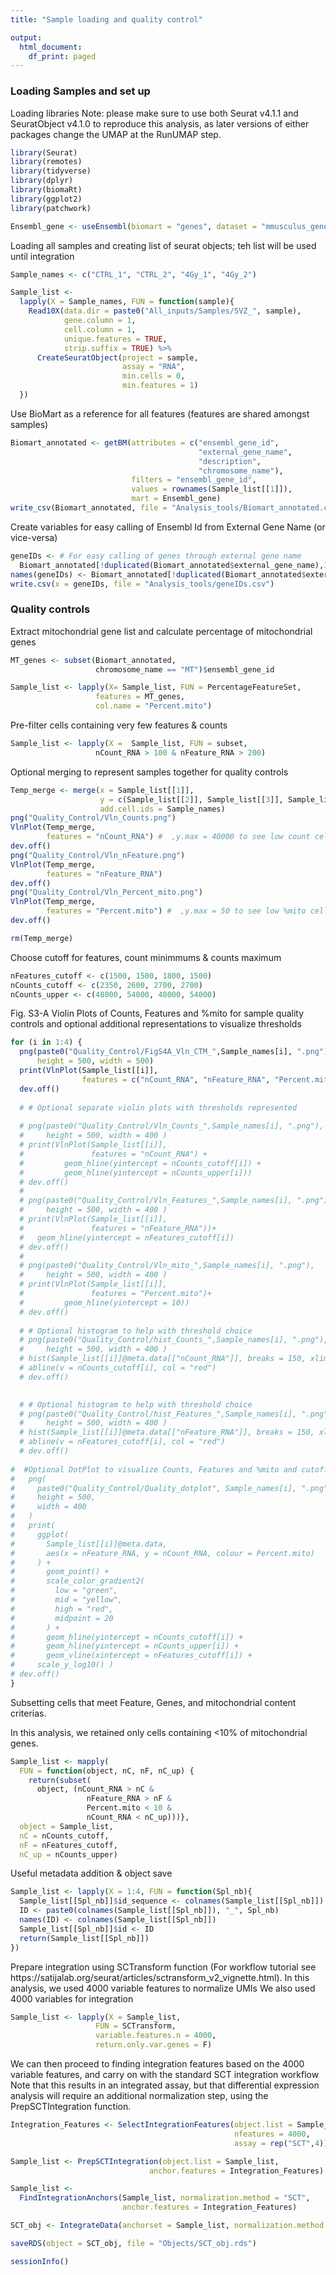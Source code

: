 ```yaml
---
title: "Sample loading and quality control"

output:
  html_document:
    df_print: paged
---
```


### Loading Samples and set up

Loading libraries
Note: please make sure to use both Seurat v4.1.1 and SeuratObject v4.1.0 to reproduce this analysis,
as later versions of either packages change the UMAP at the RunUMAP step.

```r
library(Seurat)
library(remotes)
library(tidyverse)
library(dplyr)
library(biomaRt)
library(ggplot2)
library(patchwork)

Ensembl_gene <- useEnsembl(biomart = "genes", dataset = "mmusculus_gene_ensembl")
```

Loading all samples and creating list of seurat objects; teh list will be used until integration
```r
Sample_names <- c("CTRL_1", "CTRL_2", "4Gy_1", "4Gy_2")

Sample_list <- 
  lapply(X = Sample_names, FUN = function(sample){
    Read10X(data.dir = paste0("All_inputs/Samples/SVZ_", sample),
            gene.column = 1,
            cell.column = 1,
            unique.features = TRUE,
            strip.suffix = TRUE) %>%
      CreateSeuratObject(project = sample,
                         assay = "RNA",
                         min.cells = 0,
                         min.features = 1)
  })
```

Use BioMart as a reference for all features (features are shared amongst samples)
```r
Biomart_annotated <- getBM(attributes = c("ensembl_gene_id", 
                                          "external_gene_name",
                                          "description",
                                          "chromosome_name"),
                           filters = "ensembl_gene_id", 
                           values = rownames(Sample_list[[1]]),
                           mart = Ensembl_gene) 
write_csv(Biomart_annotated, file = "Analysis_tools/Biomart_annotated.csv")
```

Create variables for easy calling of Ensembl Id from External Gene Name (or vice-versa)
```r
geneIDs <- # For easy calling of genes through external gene name
  Biomart_annotated[!duplicated(Biomart_annotated$external_gene_name),1]
names(geneIDs) <- Biomart_annotated[!duplicated(Biomart_annotated$external_gene_name),2]
write.csv(x = geneIDs, file = "Analysis_tools/geneIDs.csv")
```

### Quality controls

Extract mitochondrial gene list and calculate percentage of mitochondrial genes
```r
MT_genes <- subset(Biomart_annotated,
                   chromosome_name == "MT")$ensembl_gene_id

Sample_list <- lapply(X= Sample_list, FUN = PercentageFeatureSet, 
                   features = MT_genes,
                   col.name = "Percent.mito")
```

Pre-filter cells containing very few features & counts
```r
Sample_list <- lapply(X =  Sample_list, FUN = subset,
                   nCount_RNA > 100 & nFeature_RNA > 200)
```


Optional merging to represent samples together for quality controls
```r
Temp_merge <- merge(x = Sample_list[[1]],
                    y = c(Sample_list[[2]], Sample_list[[3]], Sample_list[[4]]),
                    add.cell.ids = Sample_names)
png("Quality_Control/Vln_Counts.png")
VlnPlot(Temp_merge, 
        features = "nCount_RNA") #  ,y.max = 40000 to see low count cells
dev.off()
png("Quality_Control/Vln_nFeature.png")
VlnPlot(Temp_merge, 
        features = "nFeature_RNA")
dev.off()
png("Quality_Control/Vln_Percent_mito.png")
VlnPlot(Temp_merge, 
        features = "Percent.mito") #  ,y.max = 50 to see low %mito cells
dev.off()

rm(Temp_merge)
```

Choose cutoff for features, count minimmums & counts maximum
```r
nFeatures_cutoff <- c(1500, 1500, 1800, 1500)
nCounts_cutoff <- c(2350, 2600, 2700, 2700)
nCounts_upper <- c(48000, 54000, 48000, 54000)
```

Fig. S3-A Violin Plots of Counts, Features and %mito for sample quality controls and optional additional representations to visualize thresholds

```r
for (i in 1:4) {
  png(paste0("Quality_Control/FigS4A_Vln_CTM_",Sample_names[i], ".png"), 
      height = 500, width = 500)
  print(VlnPlot(Sample_list[[i]], 
                features = c("nCount_RNA", "nFeature_RNA", "Percent.mito")))
  dev.off()
  
  # # Optional separate violin plots with thresholds represented
  
  # png(paste0("Quality_Control/Vln_Counts_",Sample_names[i], ".png"), 
  #     height = 500, width = 400 )
  # print(VlnPlot(Sample_list[[i]], 
  #               features = "nCount_RNA") +
  #         geom_hline(yintercept = nCounts_cutoff[i]) +
  #         geom_hline(yintercept = nCounts_upper[i]))
  # dev.off()
  # 
  # png(paste0("Quality_Control/Vln_Features_",Sample_names[i], ".png"), 
  #     height = 500, width = 400 )
  # print(VlnPlot(Sample_list[[i]], 
  #               features = "nFeature_RNA"))+
  #   geom_hline(yintercept = nFeatures_cutoff[i])
  # dev.off()
  # 
  # png(paste0("Quality_Control/Vln_mito_",Sample_names[i], ".png"), 
  #     height = 500, width = 400 )
  # print(VlnPlot(Sample_list[[i]], 
  #               features = "Percent.mito")+
  #         geom_hline(yintercept = 10))
  # dev.off()
  
  # # Optional histogram to help with threshold choice
  # png(paste0("Quality_Control/hist_Counts_",Sample_names[i], ".png"), 
  #     height = 500, width = 400 )
  # hist(Sample_list[[i]]@meta.data[["nCount_RNA"]], breaks = 150, xlim = c(0, nCounts_upper[i]))
  # abline(v = nCounts_cutoff[i], col = "red")
  # dev.off()
  

  # # Optional histogram to help with threshold choice
  # png(paste0("Quality_Control/hist_Features_",Sample_names[i], ".png"), 
  #     height = 500, width = 400 )
  # hist(Sample_list[[i]]@meta.data[["nFeature_RNA"]], breaks = 150, xlim = c(0, 8000) )
  # abline(v = nFeatures_cutoff[i], col = "red")
  # dev.off()
  
#  #Optional DotPlot to visualize Counts, Features and %mito and cutoffs
#   png(
#     paste0("Quality_Control/Quality_dotplot", Sample_names[i], ".png"),
#     height = 500,
#     width = 400
#   )
#   print(
#     ggplot(
#       Sample_list[[i]]@meta.data,
#       aes(x = nFeature_RNA, y = nCount_RNA, colour = Percent.mito)
#     ) +
#       geom_point() +
#       scale_color_gradient2(
#         low = "green",
#         mid = "yellow",
#         high = "red",
#         midpoint = 20
#       ) +
#       geom_hline(yintercept = nCounts_cutoff[i]) +
#       geom_hline(yintercept = nCounts_upper[i]) +
#       geom_vline(xintercept = nFeatures_cutoff[i]) +
#     scale_y_log10() )
# dev.off()
}
```

Subsetting cells that meet Feature, Genes, and mitochondrial content criterias.

In this analysis, we retained only cells containing <10% of mitochondrial genes.
```r
Sample_list <- mapply(
  FUN = function(object, nC, nF, nC_up) {
    return(subset(
      object, (nCount_RNA > nC &
                 nFeature_RNA > nF &
                 Percent.mito < 10 &
                 nCount_RNA < nC_up)))},
  object = Sample_list,
  nC = nCounts_cutoff,
  nF = nFeatures_cutoff,
  nC_up = nCounts_upper)
```

Useful metadata addition & object save

```r
Sample_list <- lapply(X = 1:4, FUN = function(Spl_nb){
  Sample_list[[Spl_nb]]$id_sequence <- colnames(Sample_list[[Spl_nb]])
  ID <- paste0(colnames(Sample_list[[Spl_nb]]), "_", Spl_nb)
  names(ID) <- colnames(Sample_list[[Spl_nb]])
  Sample_list[[Spl_nb]]$id <- ID
  return(Sample_list[[Spl_nb]])
})
```

Prepare integration using SCTransform function (For workflow tutorial see https://satijalab.org/seurat/articles/sctransform_v2_vignette.html).
In this analysis, we used 4000 variable features to normalize UMIs
We also used 4000 variables for integration

```r
Sample_list <- lapply(X = Sample_list, 
                   FUN = SCTransform,
                   variable.features.n = 4000,
                   return.only.var.genes = F)
```

We can then proceed to finding integration features based on the 4000 variable features, 
and carry on with the standard SCT integration workflow
Note that this results in an integrated assay, but that differential expression 
analysis will require an additional normalization step, using the PrepSCTIntegration function.

```r
Integration_Features <- SelectIntegrationFeatures(object.list = Sample_list, 
                                                  nfeatures = 4000,
                                                  assay = rep("SCT",4))

Sample_list <- PrepSCTIntegration(object.list = Sample_list,
                               anchor.features = Integration_Features)

Sample_list <- 
  FindIntegrationAnchors(Sample_list, normalization.method = "SCT",
                         anchor.features = Integration_Features)

SCT_obj <- IntegrateData(anchorset = Sample_list, normalization.method = "SCT")

saveRDS(object = SCT_obj, file = "Objects/SCT_obj.rds")
```


```r
sessionInfo()
```
